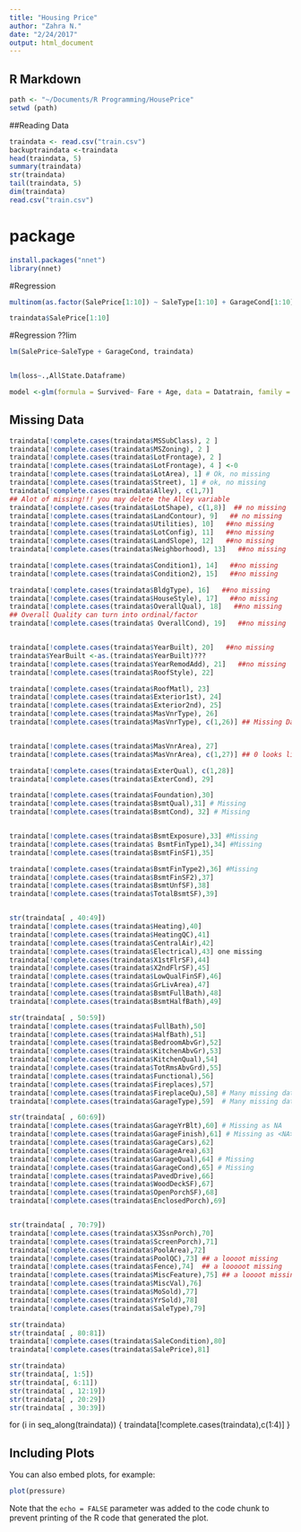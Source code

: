 ```yaml
---
title: "Housing Price"
author: "Zahra N."
date: "2/24/2017"
output: html_document
---
```


## R Markdown


```r
path <- "~/Documents/R Programming/HousePrice"
setwd (path)
```

##Reading Data

``` r
traindata <- read.csv("train.csv")
backuptraindata <-traindata
head(traindata, 5)
summary(traindata)
str(traindata)
tail(traindata, 5)
dim(traindata)
read.csv("train.csv")

```


# package
``` r
install.packages("nnet")
library(nnet)

```
#Regression
``` r
multinom(as.factor(SalePrice[1:10]) ~ SaleType[1:10] + GarageCond[1:10], data=(traindata))

traindata$SalePrice[1:10]

```
#Regression
??lim
``` r

lm(SalePrice~SaleType + GarageCond, traindata)


lm(loss~.,AllState.Dataframe)

model <-glm(formula = Survived~ Fare + Age, data = Datatrain, family = "binomial")


```

## Missing Data
``` r
traindata[!complete.cases(traindata$MSSubClass), 2 ]
traindata[!complete.cases(traindata$MSZoning), 2 ]
traindata[!complete.cases(traindata$LotFrontage), 2 ]
traindata[!complete.cases(traindata$LotFrontage), 4 ] <-0
traindata[!complete.cases(traindata$LotArea), 1] # Ok, no missing
traindata[!complete.cases(traindata$Street), 1] # ok, no missing
traindata[!complete.cases(traindata$Alley), c(1,7)] 
## Alot of missing!!! you may delete the Alley variable
traindata[!complete.cases(traindata$LotShape), c(1,8)]  ## no missing
traindata[!complete.cases(traindata$LandContour), 9]   ## no missing
traindata[!complete.cases(traindata$Utilities), 10]   ##no missing
traindata[!complete.cases(traindata$LotConfig), 11]   ##no missing
traindata[!complete.cases(traindata$LandSlope), 12]   ##no missing
traindata[!complete.cases(traindata$Neighborhood), 13]   ##no missing

traindata[!complete.cases(traindata$Condition1), 14]   ##no missing
traindata[!complete.cases(traindata$Condition2), 15]   ##no missing

traindata[!complete.cases(traindata$BldgType), 16]   ##no missing
traindata[!complete.cases(traindata$HouseStyle), 17]   ##no missing
traindata[!complete.cases(traindata$OverallQual), 18]   ##no missing
## Overall Quality can turn into ordinal/factor
traindata[!complete.cases(traindata$ OverallCond), 19]   ##no missing


traindata[!complete.cases(traindata$YearBuilt), 20]   ##no missing
traindata$YearBuilt <-as.(traindata$YearBuilt)???
traindata[!complete.cases(traindata$YearRemodAdd), 21]   ##no missing
traindata[!complete.cases(traindata$RoofStyle), 22]

traindata[!complete.cases(traindata$RoofMatl), 23]
traindata[!complete.cases(traindata$Exterior1st), 24]
traindata[!complete.cases(traindata$Exterior2nd), 25]
traindata[!complete.cases(traindata$MasVnrType), 26]
traindata[!complete.cases(traindata$MasVnrType), c(1,26)] ## Missing Data


traindata[!complete.cases(traindata$MasVnrArea), 27]
traindata[!complete.cases(traindata$MasVnrArea), c(1,27)] ## 0 looks like a mode

traindata[!complete.cases(traindata$ExterQual), c(1,28)]
traindata[!complete.cases(traindata$ExterCond), 29]

traindata[!complete.cases(traindata$Foundation),30]
traindata[!complete.cases(traindata$BsmtQual),31] # Missing
traindata[!complete.cases(traindata$BsmtCond), 32] # Missing


traindata[!complete.cases(traindata$BsmtExposure),33] #Missing
traindata[!complete.cases(traindata$ BsmtFinType1),34] #Missing
traindata[!complete.cases(traindata$BsmtFinSF1),35]

traindata[!complete.cases(traindata$BsmtFinType2),36] #Missing
traindata[!complete.cases(traindata$BsmtFinSF2),37]
traindata[!complete.cases(traindata$BsmtUnfSF),38]
traindata[!complete.cases(traindata$TotalBsmtSF),39]


str(traindata[ , 40:49])
traindata[!complete.cases(traindata$Heating),40]
traindata[!complete.cases(traindata$HeatingQC),41]
traindata[!complete.cases(traindata$CentralAir),42]
traindata[!complete.cases(traindata$Electrical),43] one missing
traindata[!complete.cases(traindata$X1stFlrSF),44]
traindata[!complete.cases(traindata$X2ndFlrSF),45]
traindata[!complete.cases(traindata$LowQualFinSF),46]
traindata[!complete.cases(traindata$GrLivArea),47]
traindata[!complete.cases(traindata$BsmtFullBath),48]
traindata[!complete.cases(traindata$BsmtHalfBath),49]

str(traindata[ , 50:59])
traindata[!complete.cases(traindata$FullBath),50]
traindata[!complete.cases(traindata$HalfBath),51]
traindata[!complete.cases(traindata$BedroomAbvGr),52]
traindata[!complete.cases(traindata$KitchenAbvGr),53]
traindata[!complete.cases(traindata$KitchenQual),54]
traindata[!complete.cases(traindata$TotRmsAbvGrd),55]
traindata[!complete.cases(traindata$Functional),56]
traindata[!complete.cases(traindata$Fireplaces),57] 
traindata[!complete.cases(traindata$FireplaceQu),58] # Many missing data
traindata[!complete.cases(traindata$GarageType),59]  # Many missing data

str(traindata[ , 60:69])
traindata[!complete.cases(traindata$GarageYrBlt),60] # Missing as NA
traindata[!complete.cases(traindata$GarageFinish),61] # Missing as <NA>
traindata[!complete.cases(traindata$GarageCars),62]
traindata[!complete.cases(traindata$GarageArea),63]
traindata[!complete.cases(traindata$GarageQual),64] # Missing
traindata[!complete.cases(traindata$GarageCond),65] # Missing
traindata[!complete.cases(traindata$PavedDrive),66]
traindata[!complete.cases(traindata$WoodDeckSF),67] 
traindata[!complete.cases(traindata$OpenPorchSF),68] 
traindata[!complete.cases(traindata$EnclosedPorch),69]  


str(traindata[ , 70:79])
traindata[!complete.cases(traindata$X3SsnPorch),70] 
traindata[!complete.cases(traindata$ScreenPorch),71] 
traindata[!complete.cases(traindata$PoolArea),72]
traindata[!complete.cases(traindata$PoolQC),73] ## a loooot missing
traindata[!complete.cases(traindata$Fence),74]  ## a looooot missing
traindata[!complete.cases(traindata$MiscFeature),75] ## a loooot missing
traindata[!complete.cases(traindata$MiscVal),76]
traindata[!complete.cases(traindata$MoSold),77] 
traindata[!complete.cases(traindata$YrSold),78] 
traindata[!complete.cases(traindata$SaleType),79] 

str(traindata)
str(traindata[ , 80:81])
traindata[!complete.cases(traindata$SaleCondition),80] 
traindata[!complete.cases(traindata$SalePrice),81] 

```


``` r
str(traindata)
str(traindata[, 1:5])
str(traindata[, 6:11])
str(traindata[ , 12:19])
str(traindata[ , 20:29])
str(traindata[ , 30:39])
```
















for (i in seq_along(traindata)) {
traindata[!complete.cases(traindata),c(1:4)] 
}



## Including Plots

You can also embed plots, for example:

```r
plot(pressure)
```

Note that the `echo = FALSE` parameter was added to the code chunk to prevent printing of the R code that generated the plot.
